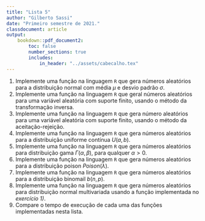 ```yaml
---
title: "Lista 5"
author: "Gilberto Sassi"
date: "Primeiro semestre de 2021."
classdocument: article
output: 
    bookdown::pdf_document2:
        toc: false
        number_sections: true
        includes:
            in_header: "../assets/cabecalho.tex"
---
```


1. Implemente uma função na linguagem `R`  que gera números aleatórios para a distribuição normal com média $\mu$ e desvio padrão $\sigma$.
1. Implemente uma função na linguagem `R` que geral números aleatórios para uma variável aleatória com suporte finito, usando o método da transformação inversa.
1. Implemente uma função na linguagem `R` que gera número aleatórios para uma variável aleatória com suporte finito, usando o método da aceitação-rejeição.
1. Implemente uma função na linguagem `R` que gera números aleatórios para a distribuição uniforme contínua $U(a, b)$.
1. Implemente uma função na linguagem `R` que gera números aleatórios para distribuição gama $\Gamma(\alpha, \beta)$, para qualquer $\alpha>0$.
1. Implemente uma função na linguagem `R` que gera números aleatórios para a distribuição poison $Poison(\lambda)$.
1. Implemente uma função na linguagem `R` que gera números aleatórios para a distribuição binomail $b(n, p)$.
1. Implemente uma função na linguagem `R` que gera números aleatórios para distribuição normal multivariada usando a função implementada no _exercício 1)_.
1. Compare o tempo de execução de cada uma das funções implementadas nesta lista.

